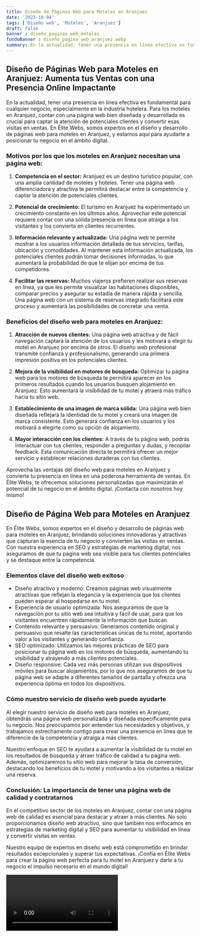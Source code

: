 ```yaml
---
title: Diseño de Páginas Web para Moteles en Aranjuez
date: '2023-10-04'
tags: ['Diseño web', 'Moteles', 'Aranjuez']
draft: false
banner : diseño_paginas_web_moteles
fondoBanner : diseño_pagina_web_aranjuez.webp
summary: En la actualidad, tener una presencia en línea efectiva es fundamental para cualquier negocio, especialmente en la industria hotelera. Para los moteles en Aranjuez, contar con una página web bien diseñada y desarrollada es crucial para captar la atención de potenciales clientes y convertir esas visitas en ventas. En Élite Webs, somos expertos en el diseño y desarrollo de páginas web para moteles en Aranjuez, y estamos aquí para ayudarte a posicionar tu negocio en el ámbito digital.
---
```


## Diseño de Páginas Web para Moteles en Aranjuez: Aumenta tus Ventas con una Presencia Online Impactante

En la actualidad, tener una presencia en línea efectiva es fundamental para cualquier negocio, especialmente en la industria hotelera. Para los moteles en Aranjuez, contar con una página web bien diseñada y desarrollada es crucial para captar la atención de potenciales clientes y convertir esas visitas en ventas. En Élite Webs, somos expertos en el diseño y desarrollo de páginas web para moteles en Aranjuez, y estamos aquí para ayudarte a posicionar tu negocio en el ámbito digital.

### Motivos por los que los moteles en Aranjuez necesitan una página web:

1. **Competencia en el sector:** Aranjuez es un destino turístico popular, con una amplia cantidad de moteles y hoteles. Tener una página web diferenciadora y atractiva te permitirá destacar entre la competencia y captar la atención de potenciales clientes.

2. **Potencial de crecimiento:** El turismo en Aranjuez ha experimentado un crecimiento constante en los últimos años. Aprovechar este potencial requiere contar con una sólida presencia en línea que atraiga a los visitantes y los convierta en clientes recurrentes.

3. **Información relevante y actualizada:** Una página web te permite mostrar a los usuarios información detallada de tus servicios, tarifas, ubicación y comodidades. Al mantener esta información actualizada, los potenciales clientes podrán tomar decisiones informadas, lo que aumentará la probabilidad de que te elijan por encima de tus competidores.

4. **Facilitar las reservas:** Muchos viajeros prefieren realizar sus reservas en línea, ya que les permite visualizar las habitaciones disponibles, comparar precios y asegurar su estadía de manera rápida y sencilla. Una página web con un sistema de reservas integrado facilitará este proceso y aumentará las posibilidades de concretar una venta.

### Beneficios del diseño web para moteles en Aranjuez:

1. **Atracción de nuevos clientes:** Una página web atractiva y de fácil navegación captará la atención de los usuarios y les motivará a elegir tu motel en Aranjuez por encima de otros. El diseño web profesional transmite confianza y profesionalismo, generando una primera impresión positiva en los potenciales clientes.

2. **Mejora de la visibilidad en motores de búsqueda:** Optimizar tu página web para los motores de búsqueda te permitirá aparecer en los primeros resultados cuando los usuarios busquen alojamiento en Aranjuez. Esto aumentará la visibilidad de tu motel y atraerá más tráfico hacia tu sitio web.

3. **Establecimiento de una imagen de marca sólida:** Una página web bien diseñada reflejará la identidad de tu motel y creará una imagen de marca consistente. Esto generará confianza en los usuarios y los motivará a elegirte como su opción de alojamiento.

4. **Mayor interacción con los clientes:** A través de tu página web, podrás interactuar con tus clientes, responder a preguntas y dudas, y recopilar feedback. Esta comunicación directa te permitirá ofrecer un mejor servicio y establecer relaciones duraderas con tus clientes.

Aprovecha las ventajas del diseño web para moteles en Aranjuez y convierte tu presencia en línea en una poderosa herramienta de ventas. En Élite Webs, te ofrecemos soluciones personalizadas que maximizarán el potencial de tu negocio en el ámbito digital. ¡Contacta con nosotros hoy mismo!

<GifSeo />

<Cta />

## Diseño de Página Web para Moteles en Aranjuez

En Élite Webs, somos expertos en el diseño y desarrollo de páginas web para moteles en Aranjuez, brindando soluciones innovadoras y atractivas que capturan la esencia de tu negocio y convierten las visitas en ventas. Con nuestra experiencia en SEO y estrategias de marketing digital, nos aseguramos de que tu página web sea visible para tus clientes potenciales y se destaque entre la competencia.

### Elementos clave del diseño web exitoso
- Diseño atractivo y moderno: Creamos páginas web visualmente atractivas que reflejan la elegancia y la experiencia que los clientes pueden esperar al hospedarse en tu motel.
- Experiencia de usuario optimizada: Nos aseguramos de que la navegación por tu sitio web sea intuitiva y fácil de usar, para que los visitantes encuentren rápidamente la información que buscan.
- Contenido relevante y persuasivo: Generamos contenido original y persuasivo que resalte las características únicas de tu motel, aportando valor a los visitantes y generando confianza.
- SEO optimizado: Utilizamos las mejores prácticas de SEO para posicionar tu página web en los motores de búsqueda, aumentando tu visibilidad y atrayendo a más clientes potenciales.
- Diseño responsive: Cada vez más personas utilizan sus dispositivos móviles para buscar alojamientos, por lo que nos aseguramos de que tu página web se adapte a diferentes tamaños de pantalla y ofrezca una experiencia óptima en todos los dispositivos.

### Cómo nuestro servicio de diseño web puede ayudarte
Al elegir nuestro servicio de diseño web para moteles en Aranjuez, obtendrás una página web personalizada y diseñada específicamente para tu negocio. Nos preocupamos por entender tus necesidades y objetivos, y trabajamos estrechamente contigo para crear una presencia en línea que te diferencie de la competencia y atraiga a más clientes.

Nuestro enfoque en SEO te ayudará a aumentar la visibilidad de tu motel en los resultados de búsqueda y atraer tráfico de calidad a tu página web. Además, optimizaremos tu sitio web para mejorar la tasa de conversión, destacando los beneficios de tu motel y motivando a los visitantes a realizar una reserva.

### Conclusión: La importancia de tener una página web de calidad y contratarnos
En el competitivo sector de los moteles en Aranjuez, contar con una página web de calidad es esencial para destacar y atraer a más clientes. No solo proporcionamos diseño web atractivo, sino que también nos enfocamos en estrategias de marketing digital y SEO para aumentar tu visibilidad en línea y convertir visitas en ventas.

Nuestro equipo de expertos en diseño web está comprometido en brindar resultados excepcionales y superar tus expectativas. ¡Confía en Élite Webs para crear la página web perfecta para tu motel en Aranjuez y darle a tu negocio el impulso necesario en el mundo digital!

<Video />

<CtaBot job='Moteles' city='Aranjuez'/>

<Gmaps query='Aranjuez+españa+maps' />